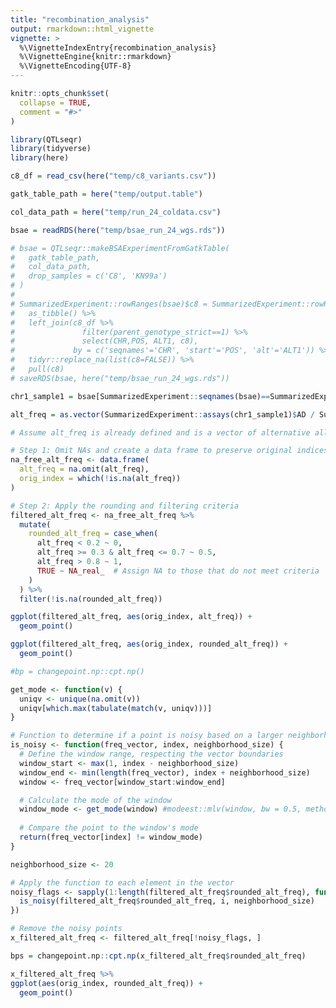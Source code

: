 ```yaml
---
title: "recombination_analysis"
output: rmarkdown::html_vignette
vignette: >
  %\VignetteIndexEntry{recombination_analysis}
  %\VignetteEngine{knitr::rmarkdown}
  %\VignetteEncoding{UTF-8}
---
```


```r
knitr::opts_chunk$set(
  collapse = TRUE,
  comment = "#>"
)
```

```r
library(QTLseqr)
library(tidyverse)
library(here)
```

```r
c8_df = read_csv(here("temp/c8_variants.csv"))

gatk_table_path = here("temp/output.table")

col_data_path = here("temp/run_24_coldata.csv")

bsae = readRDS(here("temp/bsae_run_24_wgs.rds"))

# bsae = QTLseqr::makeBSAExperimentFromGatkTable(
#   gatk_table_path,
#   col_data_path,
#   drop_samples = c('C8', 'KN99a')
# )
# 
# SummarizedExperiment::rowRanges(bsae)$c8 = SummarizedExperiment::rowRanges(bsae) %>%
#   as_tibble() %>%
#   left_join(c8_df %>%
#               filter(parent_genotype_strict==1) %>%
#               select(CHR,POS, ALT1, c8),
#             by = c('seqnames'='CHR', 'start'='POS', 'alt'='ALT1')) %>%
#   tidyr::replace_na(list(c8=FALSE)) %>%
#   pull(c8)
# saveRDS(bsae, here("temp/bsae_run_24_wgs.rds"))
```

```r
chr1_sample1 = bsae[SummarizedExperiment::seqnames(bsae)==SummarizedExperiment::seqnames(bsae)@values[11], bsae@colData$sample[3]]

alt_freq = as.vector(SummarizedExperiment::assays(chr1_sample1)$AD / SummarizedExperiment::assays(chr1_sample1)$DP)

# Assume alt_freq is already defined and is a vector of alternative allele frequencies

# Step 1: Omit NAs and create a data frame to preserve original indices
na_free_alt_freq <- data.frame(
  alt_freq = na.omit(alt_freq),
  orig_index = which(!is.na(alt_freq))
)

# Step 2: Apply the rounding and filtering criteria
filtered_alt_freq <- na_free_alt_freq %>%
  mutate(
    rounded_alt_freq = case_when(
      alt_freq < 0.2 ~ 0,
      alt_freq >= 0.3 & alt_freq <= 0.7 ~ 0.5,
      alt_freq > 0.8 ~ 1,
      TRUE ~ NA_real_  # Assign NA to those that do not meet criteria
    )
  ) %>%
  filter(!is.na(rounded_alt_freq))

```

```r
ggplot(filtered_alt_freq, aes(orig_index, alt_freq)) +
  geom_point()

```

```r
ggplot(filtered_alt_freq, aes(orig_index, rounded_alt_freq)) +
  geom_point()

#bp = changepoint.np::cpt.np()
```

```r

get_mode <- function(v) {
  uniqv <- unique(na.omit(v))
  uniqv[which.max(tabulate(match(v, uniqv)))]
}

# Function to determine if a point is noisy based on a larger neighborhood
is_noisy <- function(freq_vector, index, neighborhood_size) {
  # Define the window range, respecting the vector boundaries
  window_start <- max(1, index - neighborhood_size)
  window_end <- min(length(freq_vector), index + neighborhood_size)
  window <- freq_vector[window_start:window_end]

  # Calculate the mode of the window
  window_mode <- get_mode(window) #modeest::mlv(window, bw = 0.5, method = 'hsm')[1]
  
  # Compare the point to the window's mode
  return(freq_vector[index] != window_mode)
}

neighborhood_size <- 20

# Apply the function to each element in the vector
noisy_flags <- sapply(1:length(filtered_alt_freq$rounded_alt_freq), function(i) {
  is_noisy(filtered_alt_freq$rounded_alt_freq, i, neighborhood_size)
})

# Remove the noisy points
x_filtered_alt_freq <- filtered_alt_freq[!noisy_flags, ]

bps = changepoint.np::cpt.np(x_filtered_alt_freq$rounded_alt_freq)

x_filtered_alt_freq %>%
ggplot(aes(orig_index, rounded_alt_freq)) +
  geom_point()

```



